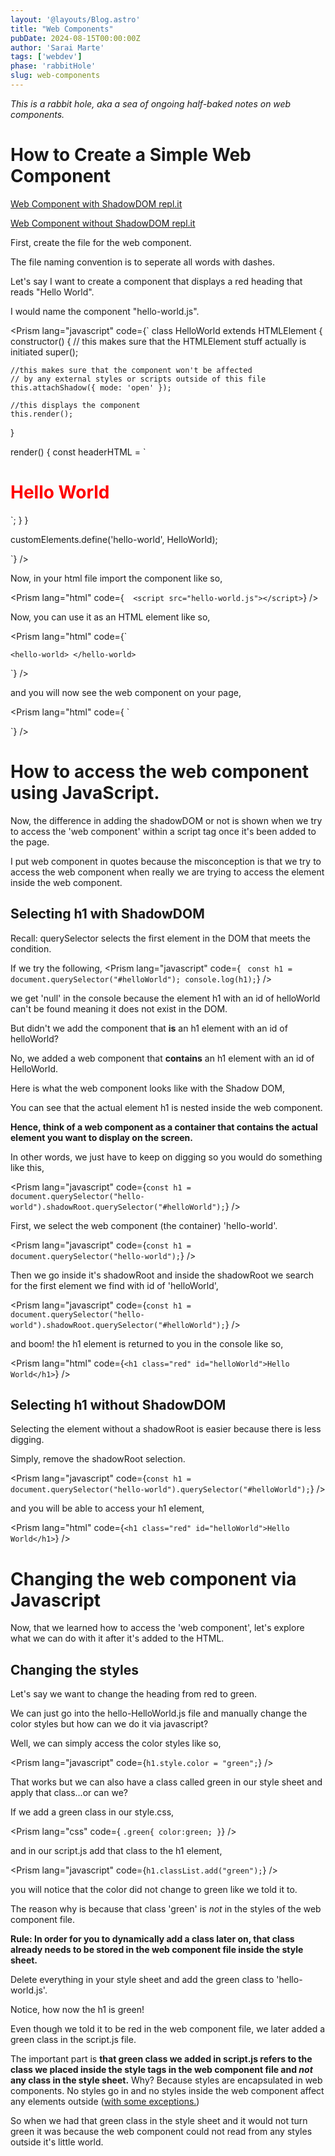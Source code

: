 ```yaml
---
layout: '@layouts/Blog.astro'
title: "Web Components"
pubDate: 2024-08-15T00:00:00Z
author: 'Sarai Marte'
tags: ['webdev']
phase: 'rabbitHole'
slug: web-components
---
```





*This is a rabbit hole, aka a sea of ongoing half-baked notes on web components.*

# How to Create a Simple Web Component

<a href = "https://replit.com/@smartebio/webcomponent">Web Component with ShadowDOM repl.it</a> 

<a href = "https://replit.com/@smartebio/webcomponent2">Web Component without ShadowDOM repl.it</a>

First, create the file for the web component.

The file naming convention is to seperate all words with dashes.

Let's say I want to create a component that displays a red heading that reads "Hello World".

I would name the component "hello-world.js".

<DropDown title = "hello-world.js (with ShadowDOM)">

<Prism lang="javascript" code={`
class HelloWorld extends HTMLElement {
  constructor() {
    // this makes sure that the HTMLElement stuff actually is initiated 
    super();
    
    //this makes sure that the component won't be affected
    // by any external styles or scripts outside of this file
    this.attachShadow({ mode: 'open' });

    //this displays the component
    this.render();
  }

  render() {
    const headerHTML = \`
      <style>
        .red {
          color:red;
        }
        
      </style>

      <h1 class = "red" id = "helloWorld" >Hello World</h1>
      
    \`;
    if (this.shadowRoot) {
      this.shadowRoot.innerHTML = headerHTML;
    }
  }
}

//This registers the HelloWorld class as a custom element with the tag name 'hello-world'/.
customElements.define('hello-world', HelloWorld);

`} />
</DropDown>

Web components are custom elements *with* a shadow dom but we can technically make them without. 

This way, it's easier to access and work with them in your scripts but remember that you're sacrificing the benefits of encapsulation. 

<DropDown title = "hello-world.js (without ShadowDOM)">

<Prism lang="javascript" code={`
class HelloWorld extends HTMLElement {
  connectedCallback() {
    this.innerHTML = \`
      <style>
        .red {
          color: red;
        }
      </style>
      <h1 class = "red" id = "helloWorld">Hello World</h1>
    \`;
  }
}

customElements.define('hello-world', HelloWorld);

`} />
</DropDown>

Now, in your html file import the component like so, 

<Prism lang="html" code={`  <script src="hello-world.js"></script>`} />

Now, you can use it as an HTML element like so,

<Prism lang="html" code={`<body>

    <hello-world> </hello-world>

</body>
`} />

and you will now see the web component on your page, 

<Card img = {img1} alt = "Displays hello world component in red on the screen"/>

<DropDown title = "index.html">

<Prism lang="html" code={
`<!DOCTYPE html>
<html>

<head>
  <meta charset="utf-8">
  <meta name="viewport" content="width=device-wsidth">
  <title>Web Component Example</title>
  <link href="style.css" rel="stylesheet" type="text/css" />
</head>

<body>

  <!-- 2. Add the component to the page -->
  <hello-world> </hello-world>

  <!-- 1. Import the web component -->
  <script src="hello-world.js"></script>   

  <!--Import the js script -->
  <script src="script.js"></script>

</body>

</html>

`} />

</DropDown>

# How to access the web component using JavaScript.

Now, the difference in adding the shadowDOM or not is shown when we try to access the 'web component' within a script tag once it's been added to the page. 

I put web component in quotes because the misconception is that we try to access the web component when really we are trying to access the element inside the web component. 

## Selecting h1 with ShadowDOM

Recall: querySelector selects the first element in the DOM that meets the condition. 

If we try the following, 
<Prism lang="javascript" code={
`  const h1 = document.querySelector("#helloWorld");
  console.log(h1);
`} />

we get 'null' in the console because the element h1 with an id of helloWorld can't be found meaning it does not exist in the DOM. 

But didn't we add the component that **is** an h1 element with an id of helloWorld? 

No, we added a web component that **contains** an h1 element with an id of HelloWorld. 

Here is what the web component looks like with the Shadow DOM, 

<Card img = {img3} alt = "Web component added to the html with a shadowDOM"/>

You can see that the actual element h1 is nested inside the web component.

**Hence, think of a web component as a container that contains the actual element you want to display on the screen.**

In other words, we just have to keep on digging so you would do something like this, 

<Prism lang="javascript" code={`const h1 = document.querySelector("hello-world").shadowRoot.querySelector("#helloWorld");`} />

First, we select the web component (the container) 'hello-world'. 

<Prism lang="javascript" code={`const h1 = document.querySelector("hello-world");`} />

Then we go inside it's shadowRoot and inside the shadowRoot we search for the first element we find with id of 'helloWorld', 

<Prism lang="javascript" code={`const h1 = document.querySelector("hello-world").shadowRoot.querySelector("#helloWorld");`} />

and boom! the h1 element is returned to you in the console like so, 

<Prism lang="html" code={`<h1 class="red" id="helloWorld">Hello World</h1>`} />

## Selecting h1 without ShadowDOM

Selecting the element without a shadowRoot is easier because there is less digging. 

<Card img = {img2} alt = "Web component added to the html without a shadowDOM"/>

Simply, remove the shadowRoot selection. 

<Prism lang="javascript" code={`const h1 = document.querySelector("hello-world").querySelector("#helloWorld");`} />

and you will be able to access your h1 element, 

<Prism lang="html" code={`<h1 class="red" id="helloWorld">Hello World</h1>`} />

# Changing the web component via Javascript 

Now, that we learned how to access the 'web component', let's explore what we can do with it after it's added to the HTML. 

## Changing the styles 

Let's say we want to change the heading from red to green.

We can just go into the hello-HelloWorld.js file and manually change the color styles but how can we do it via javascript?

Well, we can simply access the color styles like so,

<Prism lang="javascript" code={`h1.style.color = "green";`} />

<Card img = {img4} alt = "Displays hello world in green"/>

That works but we can also have a class called green in our style sheet and apply that class...or can we?

If we add a green class in our style.css, 

<Prism lang="css" code={
`.green{
  color:green;
}`} />

and in our script.js add that class to the h1 element, 

<Prism lang="javascript" code={`h1.classList.add("green");`} />

you will notice that the color did not change to green like we told it to.

The reason why is because that class 'green' is *not* in the styles of the web component file.

**Rule: In order for you to dynamically add a class later on, that class already needs to be stored in the web component file inside the style sheet.**

Delete everything in your style sheet and add the green class to 'hello-world.js'.

<Card img = {img5} alt = "H1 element turns green after adding to it's classList a green class that refers to the class inside the web component file and not the style.css"/>

Notice, how now the h1 is green!

Even though we told it to be red in the web component file, we later added a green class in the script.js file.

The important part is **that green class we added in script.js refers to the class we placed inside the style tags in the web component file and *not* any class in the style sheet.** Why? Because styles are encapsulated in web components. No styles go in and no styles inside the web component affect any elements outside (<a href = "https://nolanlawson.com/2021/01/03/options-for-styling-web-components/">with some exceptions.</a>)

So when we had that green class in the style sheet and it would not turn green it was because the web component could not read from any styles outside it's little world.